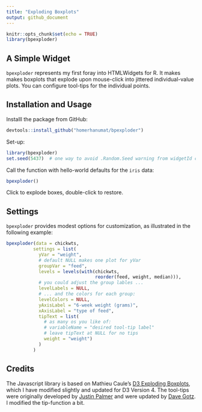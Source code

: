 ```yaml
---
title: "Exploding Boxplots"
output: github_document
---
```


```r
knitr::opts_chunk$set(echo = TRUE)
library(bpexploder)
```

## A Simple Widget

`bpexploder` represents my first foray into HTMLWidgets for R.  It makes makes boxplots that explode upon mouse-click into jittered individual-value plots.  You can configure tool-tips for the individual points.

## Installation and Usage

Installl the package from GitHub:

```r
devtools::install_github("homerhanumat/bpexploder")
```

Set-up:

```r
library(bpexploder)
set.seed(5437)  # one way to avoid .Random.Seed warning from widgetId creation
```

Call the function with hello-world defaults for the `iris` data:

```r
bpexploder()
```

Click to explode boxes, double-click to restore.

##  Settings

`bpexploder` provides modest options for customization, as illustrated in the following example:

```r
bpexploder(data = chickwts,
          settings = list(
            yVar = "weight",
            # default NULL makes one plot for yVar
            groupVar = "feed",
            levels = levels(with(chickwts,
                                 reorder(feed, weight, median))),
            # you could adjust the group lables ...
            levelLabels = NULL,
            # ... and the colors for each group:
            levelColors = NULL,
            yAxisLabel = "6-week weight (grams)",
            xAxisLabel = "type of feed",
            tipText = list(
              # as many os you like of:
              # variableName = "desired tool-tip label"
              # leave tipText at NULL for no tips
              weight = "weight")
            )
          )
```

## Credits

The Javascript library is based on Mathieu Caule's [D3 Exploding Boxplots](https://mcaule.github.io/d3_exploding_boxplot/), which I have modified slightly and updated for D3 Version 4. The tool-tips were originally developed by [Justin Palmer](https://github.com/Caged) and were updated by [Dave Gotz](https://github.com/VACLab/d3-tip).  I modified the tip-function a bit.
